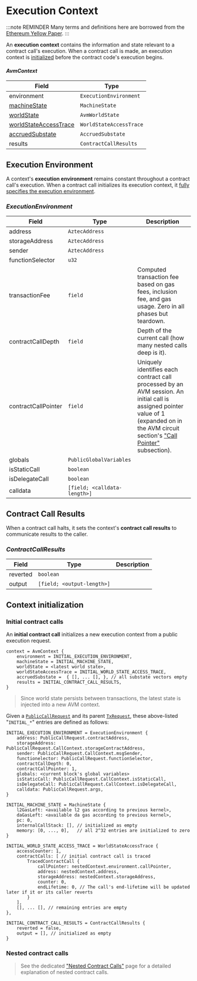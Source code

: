 # Execution Context

:::note REMINDER
Many terms and definitions here are borrowed from the [Ethereum Yellow Paper](https://ethereum.github.io/yellowpaper/paper.pdf).
:::

An **execution context** contains the information and state relevant to a contract call's execution. When a contract call is made, an execution context is [initialized](#context-initialization) before the contract code's execution begins.

#### _AvmContext_

| Field                                                     | Type                    |
| --------------------------------------------------------- | ----------------------- |
| environment                                               | `ExecutionEnvironment`  |
| [machineState](./state#machine-state)                     | `MachineState`          |
| [worldState](./state#avm-world-state)                     | `AvmWorldState`         |
| [worldStateAccessTrace](./state#world-state-access-trace) | `WorldStateAccessTrace` |
| [accruedSubstate](./state#accrued-substate)               | `AccruedSubstate`       |
| results                                                   | `ContractCallResults`   |

## Execution Environment

A context's **execution environment** remains constant throughout a contract call's execution. When a contract call initializes its execution context, it [fully specifies the execution environment](#context-initialization).

### _ExecutionEnvironment_

| Field               | Type                         | Description                                                                                                                                                                                                            |
| ------------------- | ---------------------------- | ---------------------------------------------------------------------------------------------------------------------------------------------------------------------------------------------------------------------- |
| address             | `AztecAddress`               |                                                                                                                                                                                                                        |
| storageAddress      | `AztecAddress`               |                                                                                                                                                                                                                        |
| sender              | `AztecAddress`               |                                                                                                                                                                                                                        |
| functionSelector    | `u32`                        |                                                                                                                                                                                                                        |
| transactionFee      | `field`                      | Computed transaction fee based on gas fees, inclusion fee, and gas usage. Zero in all phases but teardown.                                                                                                             |
| contractCallDepth   | `field`                      | Depth of the current call (how many nested calls deep is it).                                                                                                                                                          |
| contractCallPointer | `field`                      | Uniquely identifies each contract call processed by an AVM session. An initial call is assigned pointer value of 1 (expanded on in the AVM circuit section's ["Call Pointer"](./avm-circuit#call-pointer) subsection). |
| globals             | `PublicGlobalVariables`      |                                                                                                                                                                                                                        |
| isStaticCall        | `boolean`                    |                                                                                                                                                                                                                        |
| isDelegateCall      | `boolean`                    |                                                                                                                                                                                                                        |
| calldata            | `[field; <calldata-length>]` |                                                                                                                                                                                                                        |

## Contract Call Results

When a contract call halts, it sets the context's **contract call results** to communicate results to the caller.

### _ContractCallResults_

| Field    | Type                       | Description |
| -------- | -------------------------- | ----------- |
| reverted | `boolean`                  |             |
| output   | `[field; <output-length>]` |             |

## Context initialization

### Initial contract calls

An **initial contract call** initializes a new execution context from a public execution request.

```
context = AvmContext {
    environment = INITIAL_EXECUTION_ENVIRONMENT,
    machineState = INITIAL_MACHINE_STATE,
    worldState = <latest world state>,
    worldStateAccessTrace = INITIAL_WORLD_STATE_ACCESS_TRACE,
    accruedSubstate =  { [], ... [], }, // all substate vectors empty
    results = INITIAL_CONTRACT_CALL_RESULTS,
}
```

> Since world state persists between transactions, the latest state is injected into a new AVM context.

Given a [`PublicCallRequest`](../transactions/tx-object#public-call-request) and its parent [`TxRequest`](../transactions/local-execution#execution-request), these above-listed "`INITIAL_*`" entries are defined as follows:

```
INITIAL_EXECUTION_ENVIRONMENT = ExecutionEnvironment {
    address: PublicCallRequest.contractAddress,
    storageAddress: PublicCallRequest.CallContext.storageContractAddress,
    sender: PublicCallRequest.CallContext.msgSender,
    functionelector: PublicCallRequest.functionSelector,
    contractCallDepth: 0,
    contractCallPointer: 1,
    globals: <current block's global variables>
    isStaticCall: PublicCallRequest.CallContext.isStaticCall,
    isDelegateCall: PublicCallRequest.CallContext.isDelegateCall,
    calldata: PublicCallRequest.args,
}

INITIAL_MACHINE_STATE = MachineState {
    l2GasLeft: <available l2 gas according to previous kernel>,
    daGasLeft: <available da gas according to previous kernel>,
    pc: 0,
    internalCallStack: [], // initialized as empty
    memory: [0, ..., 0],   // all 2^32 entries are initialized to zero
}

INITIAL_WORLD_STATE_ACCESS_TRACE = WorldStateAccessTrace {
    accessCounter: 1,
    contractCalls: [ // initial contract call is traced
        TracedContractCall {
            callPointer: nestedContext.environment.callPointer,
            address: nestedContext.address,
            storageAddress: nestedContext.storageAddress,
            counter: 0,
            endLifetime: 0, // The call's end-lifetime will be updated later if it or its caller reverts
        }
    ],
    [], ... [], // remaining entries are empty
},

INITIAL_CONTRACT_CALL_RESULTS = ContractCallResults {
    reverted = false,
    output = [], // initialized as empty
}
```

### Nested contract calls

> See the dedicated ["Nested Contract Calls"](./nested-calls) page for a detailed explanation of nested contract calls.


<NestedContext />
